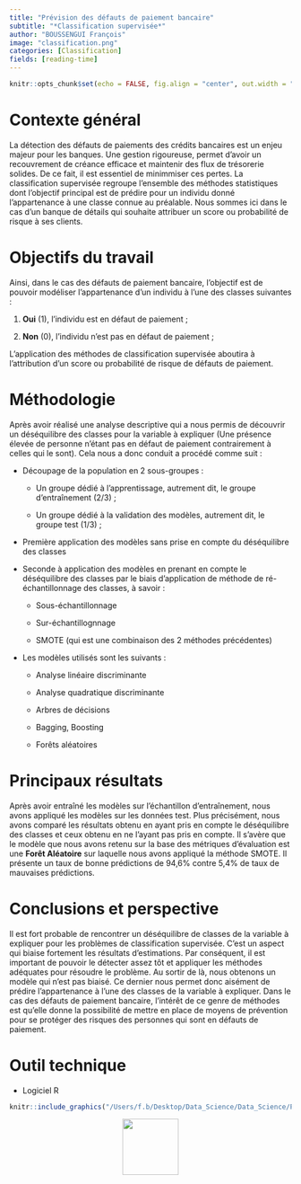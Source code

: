 ```yaml
---
title: "Prévision des défauts de paiement bancaire"
subtitle: "*Classification supervisée*"
author: "BOUSSENGUI François"
image: "classification.png"
categories: [Classification]
fields: [reading-time]
---
```


```r
knitr::opts_chunk$set(echo = FALSE, fig.align = "center", out.width = "100%")
```

# Contexte général

La détection des défauts de paiements des crédits bancaires est un enjeu majeur pour les banques. Une gestion rigoureuse, permet d'avoir un recouvrement de créance efficace et maintenir des flux de trésorerie solides. De ce fait, il est essentiel de minimmiser ces pertes. La classification supervisée regroupe l'ensemble des méthodes statistiques dont l'objectif principal est de prédire pour un individu donné l'appartenance à une classe connue au préalable. Nous sommes ici dans le cas d'un banque de détails qui souhaite attribuer un score ou probabilité de risque à ses clients. 

# Objectifs du travail

Ainsi, dans le cas des défauts de paiement bancaire, l'objectif est de pouvoir modéliser l'appartenance d'un individu à l'une des classes suivantes :

1.  **Oui** (1), l'individu est en défaut de paiement ;

2.  **Non** (0), l'individu n'est pas en défaut de paiement ;

L'application des méthodes de classification supervisée aboutira à l'attribution d'un score ou probabilité de risque de défauts de paiement.

# Méthodologie

Après avoir réalisé une analyse descriptive qui a nous permis de découvrir un déséquilibre des classes pour la variable à expliquer (Une présence élevée de personne n'étant pas en défaut de paiement contrairement à celles qui le sont). Cela nous a donc conduit a procédé comme suit :

-   Découpage de la population en 2 sous-groupes :

    -   Un groupe dédié à l'apprentissage, autrement dit, le groupe d'entraînement (2/3) ;

    -   Un groupe dédié à la validation des modèles, autrement dit, le groupe test (1/3) ;

-   Première application des modèles sans prise en compte du déséquilibre des classes

-   Seconde à application des modèles en prenant en compte le déséquilibre des classes par le biais d'application de méthode de ré-échantillonnage des classes, à savoir :

    -   Sous-échantillonnage

    -   Sur-échantillognnage

    -   SMOTE (qui est une combinaison des 2 méthodes précédentes)

-   Les modèles utilisés sont les suivants :

    -   Analyse linéaire discriminante

    -   Analyse quadratique discriminante

    -   Arbres de décisions

    -   Bagging, Boosting

    -   Forêts aléatoires

# Principaux résultats

Après avoir entraîné les modèles sur l'échantillon d'entraînement, nous avons appliqué les modèles sur les données test. Plus précisément, nous avons comparé les résultats obtenu en ayant pris en compte le déséquilibre des classes et ceux obtenu en ne l'ayant pas pris en compte. Il s'avère que le modèle que nous avons retenu sur la base des métriques d'évaluation est une **Forêt Aléatoire** sur laquelle nous avons appliqué la méthode SMOTE. Il présente un taux de bonne prédictions de 94,6% contre 5,4% de taux de mauvaises prédictions.

# Conclusions et perspective

Il est fort probable de rencontrer un déséquilibre de classes de la variable à expliquer pour les problèmes de classification supervisée. C'est un aspect qui biaise fortement les résultats d'estimations. Par conséquent, il est important de pouvoir le détecter assez tôt et appliquer les méthodes adéquates pour résoudre le problème. Au sortir de là, nous obtenons un modèle qui n'est pas biaisé. Ce dernier nous permet donc aisément de prédire l'appartenance à l'une des classes de la variable à expliquer. Dans le cas des défauts de paiement bancaire, l'intérêt de ce genre de méthodes est qu'elle donne la possibilité de mettre en place de moyens de prévention pour se protéger des risques des personnes qui sont en défauts de paiement.

# Outil technique 

- Logiciel R 


```r
knitr::include_graphics("/Users/f.b/Desktop/Data_Science/Data_Science/Personal_portfolio/Personal_portfolio/posts/third/Application de modèles de machine learning.pdf")
```

::: {style="text-align:center;"}
[<img src="down.png" width="100"/>](https://drive.google.com/file/d/1jjlFMDcByaBqEMHDY7o6BApwaPJE7SG-/view?usp=sharing)
:::
